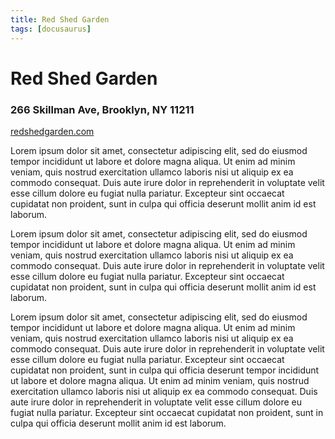 ```yaml
---
title: Red Shed Garden
tags: [docusaurus]
---
```

# Red Shed Garden
### 266 Skillman Ave, Brooklyn, NY 11211

<a href="https://redshedgarden.com/">redshedgarden.com</a>

Lorem ipsum dolor sit amet, consectetur adipiscing elit, sed do eiusmod
tempor incididunt ut labore et dolore magna aliqua. Ut enim ad minim
veniam, quis nostrud exercitation ullamco laboris nisi ut aliquip ex ea
commodo consequat. Duis aute irure dolor in reprehenderit in voluptate
velit esse cillum dolore eu fugiat nulla pariatur. Excepteur sint
occaecat cupidatat non proident, sunt in culpa qui officia deserunt
mollit anim id est laborum.

Lorem ipsum dolor sit amet, consectetur adipiscing elit, sed do eiusmod
tempor incididunt ut labore et dolore magna aliqua. Ut enim ad minim
veniam, quis nostrud exercitation ullamco laboris nisi ut aliquip ex ea
commodo consequat. Duis aute irure dolor in reprehenderit in voluptate
velit esse cillum dolore eu fugiat nulla pariatur. Excepteur sint
occaecat cupidatat non proident, sunt in culpa qui officia deserunt
mollit anim id est laborum.

Lorem ipsum dolor sit amet, consectetur adipiscing elit, sed do eiusmod
tempor incididunt ut labore et dolore magna aliqua. Ut enim ad minim
veniam, quis nostrud exercitation ullamco laboris nisi ut aliquip ex ea
commodo consequat. Duis aute irure dolor in reprehenderit in voluptate
velit esse cillum dolore eu fugiat nulla pariatur. Excepteur sint
occaecat cupidatat non proident, sunt in culpa qui officia deserunt
tempor incididunt ut labore et dolore magna aliqua. Ut enim ad minim
veniam, quis nostrud exercitation ullamco laboris nisi ut aliquip ex ea
commodo consequat. Duis aute irure dolor in reprehenderit in voluptate
velit esse cillum dolore eu fugiat nulla pariatur. Excepteur sint
occaecat cupidatat non proident, sunt in culpa qui officia deserunt
mollit anim id est laborum.